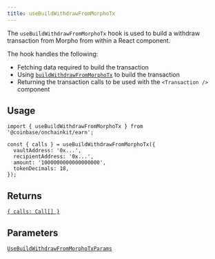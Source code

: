```yaml
---
title: useBuildWithdrawFromMorphoTx
---
```



The `useBuildWithdrawFromMorphoTx` hook is used to build a withdraw transaction from Morpho from within a React component.

The hook handles the following:

- Fetching data required to build the transaction
- Using [`buildWithdrawFromMorphoTx`](/onchainkit/api/build-withdraw-from-morpho-tx) to build the transaction
- Returning the transaction calls to be used with the `<Transaction />` component

## Usage

```tsx twoslash [code]
import { useBuildWithdrawFromMorphoTx } from '@coinbase/onchainkit/earn';

const { calls } = useBuildWithdrawFromMorphoTx({
  vaultAddress: '0x...',
  recipientAddress: '0x...',
  amount: '1000000000000000000',
  tokenDecimals: 18,
});
```

## Returns

[`{ calls: Call[] }`](/onchainkit/transaction/types#calls)

## Parameters

[`UseBuildWithdrawFromMorphoTxParams`](/onchainkit/earn/types#usebuildwithdrawfrommorphotxparams)
